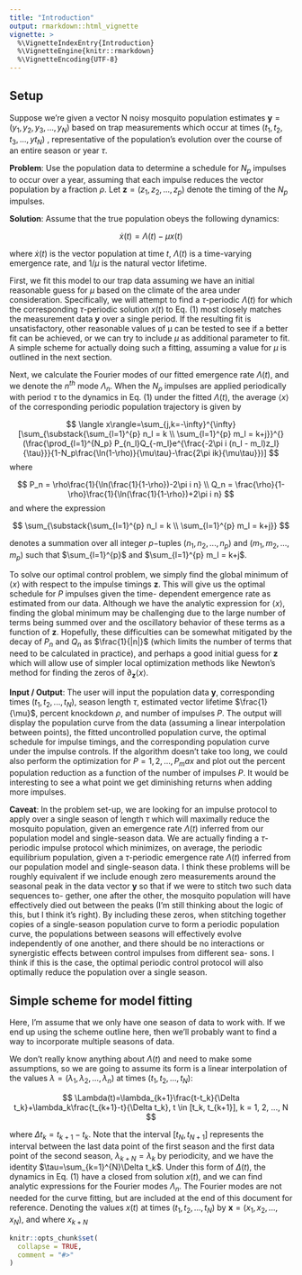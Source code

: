```yaml
---
title: "Introduction"
output: rmarkdown::html_vignette
vignette: >
  %\VignetteIndexEntry{Introduction}
  %\VignetteEngine{knitr::rmarkdown}
  %\VignetteEncoding{UTF-8}
---
```


## Setup

Suppose we’re given a vector N noisy mosquito population estimates $\mathbf{y}=(y_1, y_2, y_3, ..., y_N)$ based on trap measurements which occur at times $(t_1, t_2, t_3, ..., yt_N)$ , representative of the population’s evolution over the course of an entire season or year $\tau$.

**Problem**: Use the population data to determine a schedule for $N_{p}$ impulses to occur over a year, assuming that each impulse reduces the vector population by a fraction $\rho$. Let $\mathbf{z}=(z_1, z_2, ..., z_{p})$ denote the timing of the $N_{p}$ impulses.

**Solution**: Assume that the true population obeys the following dynamics:

$$
\dot{x}(t) = \Lambda(t) − \mu x(t)
$$

where $\dot{x}(t)$ is the vector population at time $t$, $\Lambda(t)$ is a time-varying emergence rate, and $1/\mu$ is the natural vector lifetime.

First, we fit this model to our trap data assuming we have an initial reasonable guess for $\mu$ based on the climate of the area under consideration. Specifically, we will attempt to find a $\tau$-periodic $\Lambda(t)$ for which the corresponding $\tau$-periodic solution $x(t)$ to Eq. (1) most closely matches the measurement data $\mathbf{y}$ over a single period. If the resulting fit is unsatisfactory, other reasonable values of μ can be tested to see if a better fit can be achieved, or we can try to include $\mu$ as additional parameter to fit. A simple scheme for actually doing such a fitting, assuming a value for $\mu$ is outlined in the next section.

Next, we calculate the Fourier modes of our fitted emergence rate $\Lambda(t)$, and we denote the $n^{th}$ mode $\Lambda_n$. When the $N_{\rho}$ impulses are applied periodically with period $\tau$ to the dynamics in Eq. (1) under the fitted $\Lambda(t)$, the average $\langle x\rangle$ of the corresponding periodic population trajectory is given by

$$
\langle x\rangle=\sum_{j,k=-\infty}^{\infty}[\sum_{\substack{\sum_{l=1}^{p} n_l = k \\ \sum_{l=1}^{p} m_l = k+j}}^{}(\frac{\prod_{l=1}^{N_p} P_{n_l}Q_{-m_l}e^{\frac{-2\pi i (n_l - m_l)z_l}{\tau}}}{1-N_p\frac{\ln(1-\rho)}{\mu\tau}-\frac{2\pi ik}{\mu\tau}})]
$$
where

$$
P_n = \rho\frac{1}{\ln(\frac{1}{1-\rho})-2\pi i n}
\\
Q_n = \frac{\rho}{1-\rho}\frac{1}{\ln(\frac{1}{1-\rho})+2\pi i n}
$$
and where the expression

$$
\sum_{\substack{\sum_{l=1}^{p} n_l = k \\ \sum_{l=1}^{p} m_l = k+j}}
$$

denotes a summation over all integer $p$−tuples $(n_1, n_2, ..., n_p)$ and $(m_1, m_2, ..., m_p)$ such that $\sum_{l=1}^{p}$ and $\sum_{l=1}^{p} m_l = k+j$.


To solve our optimal control problem, we simply find the global minimum of $\langle x\rangle$ with respect to the impulse timings $\mathbf{z}$.  This will give us the optimal schedule for $P$ impulses given the time- dependent emergence rate as estimated from our data. Although we have the analytic expression for $\langle x\rangle$, finding the global minimum may be challenging due to the large number of terms being summed over and the oscillatory behavior of these terms as a function of $\mathbf{z}$.  Hopefully, these difficulties can be somewhat mitigated by the decay of $P_n$ and $Q_n$ as $\frac{1}{|n|}$ (which limits the number of terms that need to be calculated in practice), and perhaps a good initial guess for $\mathbf{z}$ which will allow use of simpler local optimization methods like Newton’s method for finding the zeros of $\partial_{\mathbf{z}} \langle x\rangle$.


**Input / Output**: The user will input the population data $\mathbf{y}$, corresponding times $(t_1, t_2, ..., t_N )$, season length $\tau$, estimated vector lifetime $\frac{1}{\mu}$, percent knockdown $\rho$, and number of impulses $P$.  The output will display the population curve from the data (assuming a linear interpolation between points), the fitted uncontrolled population curve, the optimal schedule for impulse timings, and the corresponding population curve under the impulse controls. If the algorithm doesn’t take too long, we could also perform the optimization for $P = 1, 2, ..., P_max$ and plot out the percent population reduction as a function of the number of impulses $P$.  It would be interesting to see a what point we get diminishing returns when adding more impulses.

**Caveat**: In the problem set-up, we are looking for an impulse protocol to apply over a single season of length $\tau$ which will maximally reduce the mosquito population, given an emergence rate $\Lambda(t)$ inferred from our population model and single-season data. We are actually finding a $\tau$-periodic impulse protocol which minimizes, on average, the periodic equilibrium population, given a $\tau$-periodic emergence rate $\Lambda(t)$ inferred from our population model and single-season data. I think these problems will be roughly equivalent if we include enough zero measurements around the seasonal peak in the data vector $\mathbf{y}$ so that if we were to stitch two such data sequences to- gether, one after the other, the mosquito population will have effectively died out between the peaks (I’m still thinking about the logic of this, but I think it’s right). By including these zeros, when stitching together copies of a single-season population curve to form a periodic population curve, the populations between seasons will effectively evolve independently of one another, and there should be no interactions or synergistic effects between control impulses from different sea- sons. I think if this is the case, the optimal periodic control protocol will also optimally reduce the population over a single season.

## Simple scheme for model fitting

Here, I’m assume that we only have one season of data to work with. If we end up using the scheme outline here, then we’ll probably want to find a way to incorporate multiple seasons of data.

We don’t really know anything about $\Lambda(t)$ and need to make some assumptions, so we are going to assume its form is a linear interpolation of the values $\lambda=(\lambda_1, \lambda_2, ..., \lambda_n)$ at times $(t_1, t_2, ..., t_N)$:

$$
\Lambda(t)=\lambda_{k+1}\frac{t-t_k}{\Delta t_k}+\lambda_k\frac{t_{k+1}-t}{\Delta t_k}, t \in [t_k, t_{k+1}], k = 1, 2, ..., N
$$

where $\Delta t_k=t_{k+1}-t_k$.  Note that the interval $[t_N , t_{N+1}]$ represents the interval between the last data point of the first season and the first data point of the second season, $\lambda_{k+N}=\lambda_k$ by periodicity, and we have the identity $\tau=\sum_{k=1}^{N}\Delta t_k$.  Under this form of $\Delta(t)$, the dynamics in Eq. (1) have a closed from solution $x(t)$, and we can find analytic expressions for the Fourier modes $\Lambda_n$. The Fourier modes are not needed for the curve fitting, but are included at the end of this document for reference.  Denoting the values $x(t)$ at times $(t_1, t_2, ..., t_N)$ by $\mathbf{x}=(x_1, x_2, ..., x_N)$, and where $x_{k+N}$

```r
knitr::opts_chunk$set(
  collapse = TRUE,
  comment = "#>"
)
```

```r
```
